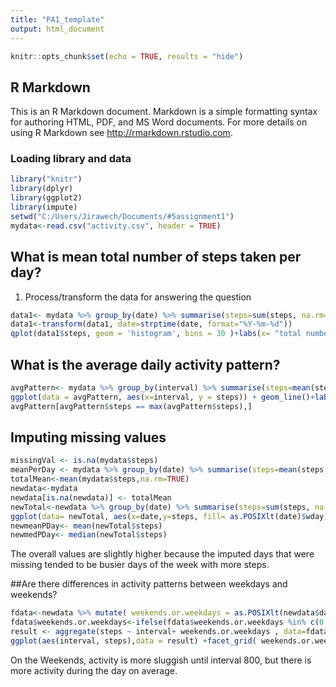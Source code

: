 ```yaml
---
title: "PA1_template"
output: html_document
---
```


```r
knitr::opts_chunk$set(echo = TRUE, results = "hide")
```

## R Markdown

This is an R Markdown document. Markdown is a simple formatting syntax for authoring HTML, PDF, and MS Word documents. For more details on using R Markdown see <http://rmarkdown.rstudio.com>.

### Loading library and data
```r
library("knitr")
library(dplyr)
library(ggplot2)
library(impute)
setwd("C:/Users/Jirawech/Documents/#5assignment1")
mydata<-read.csv("activity.csv", header = TRUE)
```

## What is mean total number of steps taken per day?

1. Process/transform the data for answering the question

```r
data1<- mydata %>% group_by(date) %>% summarise(steps=sum(steps, na.rm=TRUE))
data1<-transform(data1, date=strptime(date, format="%Y-%m-%d"))
qplot(data1$steps, geom = 'histogram', bins = 30 )+labs(x= "total number of steps taken each day")
```

## What is the average daily activity pattern?

```r
avgPattern<- mydata %>% group_by(interval) %>% summarise(steps=mean(steps, na.rm=TRUE))
ggplot(data = avgPattern, aes(x=interval, y = steps)) + geom_line()+labs(x = "Average steps", y="5 minute interval")
avgPattern[avgPattern$steps == max(avgPattern$steps),]
```
## Imputing missing values
```r
missingVal <- is.na(mydata$steps)
meanPerDay <- mydata %>% group_by(date) %>% summarise(steps=mean(steps, na.rm=TRUE))
totalMean<-mean(mydata$steps,na.rm=TRUE)
newdata<-mydata
newdata[is.na(newdata)] <- totalMean
newTotal<-newdata %>% group_by(date) %>% summarise(steps=sum(steps, na.rm=TRUE))
ggplot(data= newTotal, aes(x=date,y=steps, fill= as.POSIXlt(date)$wday), width = 30, fill = date )+labs(x= "New total number of steps taken each day")+geom_bar(stat = "identity")+ theme(axis.text.x = element_text(angle = 90, hjust = 1))
newmeanPDay<- mean(newTotal$steps)
newmedPDay<- median(newTotal$steps)

```
The overall values are slightly higher because the imputed days that were missing tended to be busier days of the week with more steps.

##Are there differences in activity patterns between weekdays and weekends?
```r
fdata<-newdata %>% mutate( weekends.or.weekdays = as.POSIXlt(newdata$date)$wday)
fdata$weekends.or.weekdays<-ifelse(fdata$weekends.or.weekdays %in% c(0,6), 'Weekends', "Weekdays")
result <- aggregate(steps ~ interval+ weekends.or.weekdays , data=fdata, mean)
ggplot(aes(interval, steps),data = result) +facet_grid( weekends.or.weekdays~.)+geom_line()
```
On the Weekends, activity is more sluggish until interval 800, but there is more activity during the day on average.  